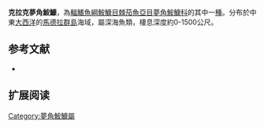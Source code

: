 {{Speciesbox
| name = 克拉克夢角鮟鱇
| image = 
| image_caption = 
| status = NE
| status_system = IUCN3.1
| genus = Oneirodes
| species = clarkei
| authority = [[Swinney_&_Pietsch|Swinney & Pietsch]], 1988
| synonyms = 
}}

'''克拉克夢角鮟鱇'''，為[[輻鰭魚綱|輻鰭魚綱]][[鮟鱇目|鮟鱇目]][[棘茄魚亞目|棘茄魚亞目]][[夢角鮟鱇科|夢角鮟鱇科]]的其中一[[種|種]]。分布於中東[[大西洋|大西洋]]的[[馬德拉群島|馬德拉群島]]海域，屬深海魚類，棲息深度約0-1500公尺。

==参考文献==
*{{FishBase_species|genus=Oneirodes|species=clarkei|year=2011|month=12}}

== 扩展阅读 ==
{{refbegin}}
{{wikispecies-inline|Oneirodes clarkei|克拉克夢角鮟鱇}}
{{refend}}
{{Taxonbar|from=Q4444750}}

[[Category:夢角鮟鱇屬|Category:夢角鮟鱇屬]]